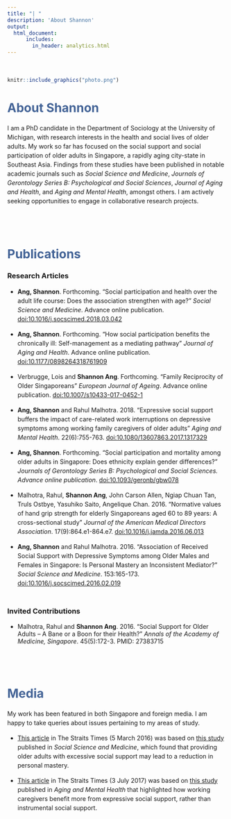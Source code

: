 ```yaml
---
title: "| "
description: 'About Shannon'
output:
  html_document:    
      includes:
        in_header: analytics.html
---
```

<style>
  p {line-height: 1.5em;}
</style>

</br>

```r
knitr::include_graphics("photo.png")
```

# <span style="color:#436396">About Shannon</span>
I am a PhD candidate in the Department of Sociology at the University of Michigan, with research interests in the health and social lives of older adults. My work so far has focused on the social support and social participation of older adults in Singapore, a rapidly aging city-state in Southeast Asia. Findings from these studies have been published in notable academic journals such as *Social Science and Medicine*, *Journals of Gerontology Series B: Psychological and Social Sciences*, *Journal of Aging and Health*, and *Aging and Mental Health*, amongst others. I am actively seeking opportunities to engage in collaborative research projects. 

</br></br>

# <span style="color:#436396">Publications</span>

### Research Articles
- **Ang, Shannon**. Forthcoming. “Social participation and health over the adult life course: Does the association strengthen with age?” *Social Science and Medicine*. Advance online publication. [doi:10.1016/j.socscimed.2018.03.042](https://doi.org/10.1016/j.socscimed.2018.03.042)

- **Ang, Shannon**. Forthcoming. “How social participation benefits the chronically ill: Self-management as a mediating pathway” *Journal of Aging and Health*. Advance online publication. [doi:10.1177/0898264318761909](https://doi.org/10.1177/0898264318761909)

- Verbrugge, Lois and **Shannon Ang**. Forthcoming. “Family Reciprocity of Older Singaporeans” *European Journal of Ageing*. Advance online publication. [doi:10.1007/s10433-017-0452-1](https://doi.org/10.1007/s10433-017-0452-1)

- **Ang, Shannon** and Rahul Malhotra. 2018. “Expressive social support buffers the impact of care-related work interruptions on depressive symptoms among working family caregivers of older adults” *Aging and Mental Health*. 22(6):755-763. [doi:10.1080/13607863.2017.1317329](https://doi.org/10.1080/13607863.2017.1317329)

- **Ang, Shannon**. Forthcoming. “Social participation and mortality among older adults in Singapore: Does ethnicity explain gender differences?” *Journals of Gerontology Series B: Psychological and Social Sciences. Advance online publication*. [doi:10.1093/geronb/gbw078](https://doi.org/10.1093/geronb/gbw078)

- Malhotra, Rahul, **Shannon Ang**, John Carson Allen, Ngiap Chuan Tan, Truls Ostbye, Yasuhiko Saito, Angelique Chan. 2016. “Normative values of hand grip strength for elderly Singaporeans aged 60 to 89 years: A cross-sectional study” *Journal of the American Medical Directors Association*.  17(9):864.e1-864.e7. [doi:10.1016/j.jamda.2016.06.013](https://doi.org/10.1016/j.jamda.2016.06.013)

- **Ang, Shannon** and Rahul Malhotra. 2016. “Association of Received Social Support with Depressive Symptoms among Older Males and Females in Singapore: Is Personal Mastery an Inconsistent Mediator?” *Social Science and Medicine*. 153:165-173. [doi:10.1016/j.socscimed.2016.02.019](https://doi.org/10.1016/j.socscimed.2016.02.019)
</br></br>

### Invited Contributions
- Malhotra, Rahul and **Shannon Ang**. 2016. “Social Support for Older Adults – A Bane or a Boon for their Health?” *Annals of the Academy of Medicine, Singapore*. 45(5):172-3. PMID: 27383715

</br></br>

# <span style="color:#436396">Media</span>
My work has been featured in both Singapore and foreign media. I am happy to take queries about issues pertaining to my areas of study.

- [This article](http://www.straitstimes.com/singapore/support-the-elderly-socially-but-let-them-control-their-lives) in The Straits Times (5 March 2016) was based on [this study](https://doi.org/10.1016/j.socscimed.2016.02.019) published in *Social Science and Medicine*, which found that providing older adults with excessive social support may lead to a reduction in personal mastery.

- [This article](http://www.straitstimes.com/singapore/rather-than-a-helping-hand-offer-caregivers-a-listening-ear) in The Straits Times (3 July 2017) was based on [this study](https://doi.org/10.1080/13607863.2017.1317329) published in *Aging and Mental Health* that highlighted how working caregivers benefit more from expressive social support, rather than instrumental social support.
